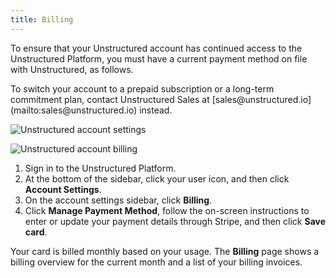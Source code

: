 ```yaml
---
title: Billing
---
```


To ensure that your Unstructured account has continued access to the Unstructured Platform, you must have a current payment method 
on file with Unstructured, as follows.

<Note>
    To switch your account to a prepaid subscription or a long-term commitment plan, contact Unstructured Sales at [sales@unstructured.io](mailto:sales@unstructured.io) instead.
</Note>

![Unstructured account settings](/img/platform/AccountSettings.png)

![Unstructured account billing](/img/platform/AccountBilling.png)

1. Sign in to the Unstructured Platform.
2. At the bottom of the sidebar, click your user icon, and then click **Account Settings**.
3. On the account settings sidebar, click **Billing**.
4. Click **Manage Payment Method**, follow the on-screen instructions to enter or update your payment details through Stripe, and then click **Save card**.

Your card is billed monthly based on your usage. The **Billing** page shows a billing overview for the current month and a list of your billing invoices.


<SharedPagesBilling />